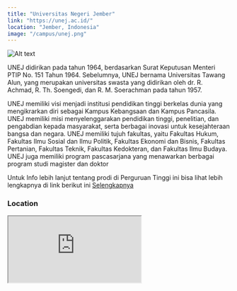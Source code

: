 ```yaml
---
title: "Universitas Negeri Jember"
link: "https://unej.ac.id/"
location: "Jember, Indonesia"
image: "/campus/unej.png"
---
```


![Alt text](https://th.bing.com/th/id/R.994e50d7057ecd6f93b001ff9bcbc9e1?rik=o95A9%2bxTE%2bJeBA&riu=http%3a%2f%2f1.bp.blogspot.com%2f-_ID0ZTObRIk%2fUpGMD1KK8QI%2fAAAAAAAABgg%2fKOvfThfXJfU%2fs1600%2funej.jpg&ehk=bngqpXvCCwvkVYbW1NvEidxVgAk%2bztizCRSk1xILBTM%3d&risl=&pid=ImgRaw&r=0 "title")

UNEJ didirikan pada tahun 1964, berdasarkan Surat Keputusan Menteri PTIP No. 151 Tahun 1964. Sebelumnya, UNEJ bernama Universitas Tawang Alun, yang merupakan universitas swasta yang didirikan oleh dr. R. Achmad, R. Th. Soengedi, dan R. M. Soerachman pada tahun 1957.

UNEJ memiliki visi menjadi institusi pendidikan tinggi berkelas dunia yang mengikrarkan diri sebagai Kampus Kebangsaan dan Kampus Pancasila. UNEJ memiliki misi menyelenggarakan pendidikan tinggi, penelitian, dan pengabdian kepada masyarakat, serta berbagai inovasi untuk kesejahteraan bangsa dan negara. UNEJ memiliki tujuh fakultas, yaitu Fakultas Hukum, Fakultas Ilmu Sosial dan Ilmu Politik, Fakultas Ekonomi dan Bisnis, Fakultas Pertanian, Fakultas Teknik, Fakultas Kedokteran, dan Fakultas Ilmu Budaya. UNEJ juga memiliki program pascasarjana yang menawarkan berbagai program studi magister dan doktor

Untuk Info lebih lanjut tentang prodi di Perguruan Tinggi ini bisa lihat lebih lengkapnya di link berikut ini [Selengkapnya](https://unej.ac.id/)

### Location
<iframe src="https://www.google.com/maps/embed?pb=!1m18!1m12!1m3!1d510137.68019159214!2d113.15497136562499!3d-8.15703!2m3!1f0!2f0!3f0!3m2!1i1024!2i768!4f13.1!3m3!1m2!1s0x2dd6956295b8a92f%3A0xc2827b3c459c86b7!2sUNEJ!5e1!3m2!1sid!2sid!4v1705979216249!5m2!1sid!2sid" className="w-full h-96 mb-32" loading="lazy" referrerpolicy="no-referrer-when-downgrade"></iframe>